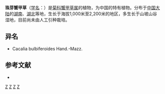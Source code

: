 {{Speciesbox
| name = 珠芽蟹甲草
| status = 
| status_system = 
| image =
| genus = Parasenecio
| species = bulbiferoides
| authority = (Hand.-Mazz.) [[陈艺林|Y. L. Chen]]
}}

'''珠芽蟹甲草'''（[[学名|学名]]：{{lang|la|''Parasenecio bulbiferoides''}}）是[[菊科|菊科]][[蟹甲草属|蟹甲草属]]的植物，为中国的特有植物。分布于[[中国大陆|中国大陆]]的[[湖南|湖南]]、[[湖北|湖北]]等地，生长于海拔1,000米至2,200米的地区，多生长于山坡山谷湿地，目前尚未由人工引种栽培。

== 异名 ==
* Cacalia bulbiferoides Hand.-Mazz.

== 参考文献 ==
<div class="references-small">
* {{cite web| url =http://www.bioinfo.cn/db05/KmzwSpecies.php?action=view&id=5125| title =珠芽蟹甲草| work =《中国高等植物数据库全库》| publisher =中国科学院微生物研究所| author =昆明植物研究所| accessdate =2009-02-25| deadurl =yes| archiveurl =https://web.archive.org/web/20160305030933/http://www.bioinfo.cn/db05/KmzwSpecies.php?action=view&id=5125| archivedate =2016-03-05}}
</div>
{{Taxonbar|from=Q15231664}}

[[Category:蟹甲草属|Z]]
[[Category:中國特有植物|Z]]
[[Category:湖北植物|Z]]
[[Category:湖南植物|Z]]
